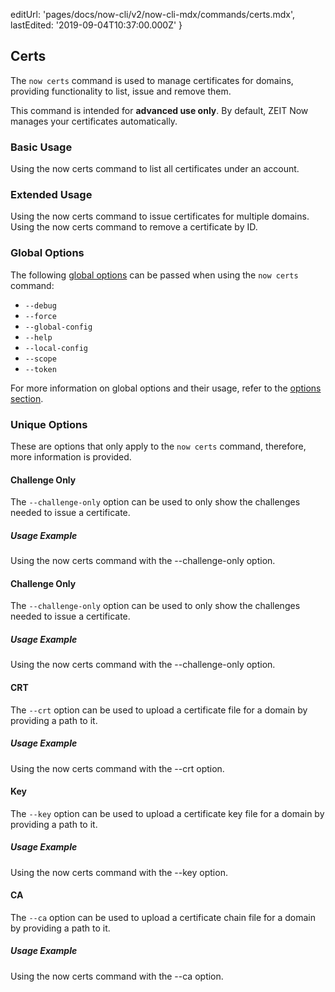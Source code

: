 
  editUrl: 'pages/docs/now-cli/v2/now-cli-mdx/commands/certs.mdx',
  lastEdited: '2019-09-04T10:37:00.000Z'
}

## Certs

The `now certs` command is used to manage certificates for domains, providing functionality to list, issue and remove them.

<Note type="warning">
  This command is intended for <b>advanced use only</b>. By default, ZEIT Now
  manages your certificates automatically.
</Note>

### Basic Usage

<Snippet dark text="now certs ls" />
<Caption>Using the <InlineCode>now certs</InlineCode> command to list all certificates under an account.</Caption>

### Extended Usage

<Snippet dark text="now certs issue [domain1, domain2, domain3]" />
<Caption>Using the <InlineCode>now certs</InlineCode> command to issue certificates for multiple domains.</Caption>

<Snippet dark text="now certs rm [certificate-id]" />
<Caption>Using the <InlineCode>now certs</InlineCode> command to remove a certificate by ID.</Caption>

### Global Options

The following [global options](#options) can be passed when using the `now certs` command:

- `--debug`
- `--force`
- `--global-config`
- `--help`
- `--local-config`
- `--scope`
- `--token`

For more information on global options and their usage, refer to the [options section](#options).

### Unique Options

These are options that only apply to the `now certs` command, therefore, more information is provided.

#### Challenge Only

The `--challenge-only` option can be used to only show the challenges needed to issue a certificate.

##### Usage Example

<Snippet dark text="now certs issue foo.com --challenge-only" />
<Caption>Using the <InlineCode>now certs</InlineCode> command with the <InlineCode>--challenge-only</InlineCode> option.</Caption>

#### Challenge Only

The `--challenge-only` option can be used to only show the challenges needed to issue a certificate.

##### Usage Example

<Snippet dark text="now certs issue foo.com --challenge-only" />
<Caption>Using the <InlineCode>now certs</InlineCode> command with the <InlineCode>--challenge-only</InlineCode> option.</Caption>

#### CRT

The `--crt` option can be used to upload a certificate file for a domain by providing a path to it.

##### Usage Example

<Snippet dark text="now certs issue foo.com --crt foo.crt" />
<Caption>Using the <InlineCode>now certs</InlineCode> command with the <InlineCode>--crt</InlineCode> option.</Caption>

#### Key

The `--key` option can be used to upload a certificate key file for a domain by providing a path to it.

##### Usage Example

<Snippet dark text="now certs issue foo.com --key foo.pem" />
<Caption>Using the <InlineCode>now certs</InlineCode> command with the <InlineCode>--key</InlineCode> option.</Caption>

#### CA

The `--ca` option can be used to upload a certificate chain file for a domain by providing a path to it.

##### Usage Example

<Snippet dark text="now certs issue foo.com --ca foo.ca" />
<Caption>Using the <InlineCode>now certs</InlineCode> command with the <InlineCode>--ca</InlineCode> option.</Caption>
